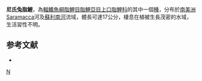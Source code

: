 {{Speciesbox 
| genus = Leporinus
| species = nijsseni
| authority = [[Garavello|Garavello]], 1990
| status = LC
| status_system = IUCN3.1
}}
'''尼氏兔脂鯉'''，為[[輻鰭魚綱|輻鰭魚綱]][[脂鯉目|脂鯉目]][[脂鯉亞目|脂鯉亞目]][[上口脂鯉科|上口脂鯉科]]的其中一個[[種|種]]，分布於[[南美洲|南美洲]]Saramacca河及[[蘇利南河|蘇利南河]]流域，體長可達17公分，棲息在植被生長茂密的水域，生活習性不明。

==参考文献==
{{refbegin}}
*{{FishBase_species|genus=Leporinus|species=nijsseni|year=2013|month=9}}
{{refend}}
{{Taxonbar}}

[[Category:兔脂鯉屬|N]]